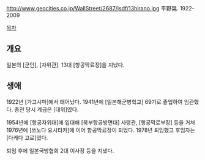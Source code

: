 http://www.geocities.co.jp/WallStreet/2687/jsdf/13hirano.jpg
平野晃. 1922-2009

[[목차]]
== 개요 ==
일본의 [군인], [자위관]. 13대 [항공막료장]을 지냈다.
== 생애 ==
1922년 [가고시마]에서 태어났다. 1941년에 [일본해군병학교] 69기로 졸업하여 임관했다. 종전 당시 계급은 [대위]였다.

1954년에 [항공자위대]에 입대해 [북부항공방면대] 사령관, [항공막료부장] 등을 거쳐 1976년에 [쓰노다 요시타카]에 이어 항공막료장이 되었다. 1978년 퇴임했고 후임자는 [다케다 고로]였다.

퇴임 후에 일본국방협회 2대 이사장 등을 지냈다.
